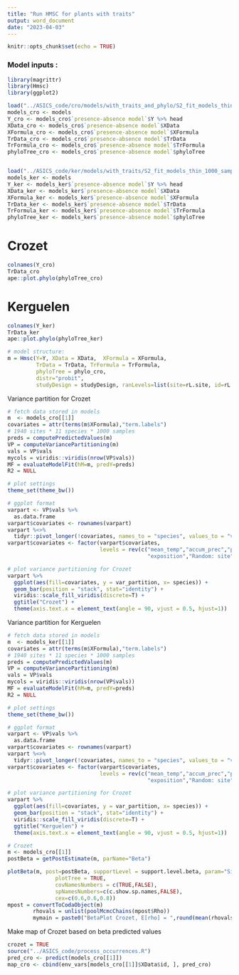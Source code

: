 ---
title: "Run HMSC for plants with traits"
output: word_document
date: "2023-04-03"
---
```{r setup, include=FALSE}
knitr::opts_chunk$set(echo = TRUE)
```

### Model inputs :

```{r, echo=FALSE}
library(magrittr)
library(Hmsc)
library(ggplot2)

load("../ASICS_code/cro/models/with_traits_and_phylo/S2_fit_models_thin_1000_samples_250_chains_4.Rdata")
models_cro <- models
Y_cro <- models_cro$`presence-absence model`$Y %>% head
XData_cro <- models_cro$`presence-absence model`$XData
XFormula_cro <- models_cro$`presence-absence model`$XFormula
TrData_cro <- models_cro$`presence-absence model`$TrData
TrFormula_cro <- models_cro$`presence-absence model`$TrFormula
phyloTree_cro <- models_cro$`presence-absence model`$phyloTree


load("../ASICS_code/ker/models/with_traits/S2_fit_models_thin_1000_samples_250_chains_4.Rdata")
models_ker <- models
Y_ker <- models_ker$`presence-absence model`$Y %>% head
XData_ker <- models_ker$`presence-absence model`$XData
XFormula_ker <- models_ker$`presence-absence model`$XFormula
TrData_ker <- models_ker$`presence-absence model`$TrData
TrFormula_ker <- models_ker$`presence-absence model`$TrFormula
phyloTree_ker <- models_ker$`presence-absence model`$phyloTree

```


# Crozet
```{r}
colnames(Y_cro)
TrData_cro
ape::plot.phylo(phyloTree_cro)

```


# Kerguelen
```{r}
colnames(Y_ker)
TrData_ker
ape::plot.phylo(phyloTree_ker)

```

```{r, eval=FALSE}
# model structure:
m = Hmsc(Y=Y, XData = XData,  XFormula = XFormula,
         TrData = TrData, TrFormula = TrFormula,
         phyloTree = phylo_cro,
         distr="probit",
         studyDesign = studyDesign, ranLevels=list(site=rL.site, id=rL.id))

```


Variance partition for Crozet
```{r, echo=FALSE}

# fetch data stored in models
m  <- models_cro[[1]]
covariates = attr(terms(m$XFormula),"term.labels")
# 1940 sites * 11 species * 1000 samples
preds = computePredictedValues(m)
VP = computeVariancePartitioning(m)
vals = VP$vals
mycols = viridis::viridis(nrow(VP$vals))
MF = evaluateModelFit(hM=m, predY=preds)
R2 = NULL

# plot settings      
theme_set(theme_bw())

# ggplot format
varpart <- VP$vals %>%
  as.data.frame 
varpart$covariates <- rownames(varpart)
varpart %<>% 
  tidyr::pivot_longer(!covariates, names_to = "species", values_to = "var_partition")
varpart$covariates <- factor(varpart$covariates, 
                             levels = rev(c("mean_temp","accum_prec","pente",
                                            "exposition","Random: site" ,"Random: id")))

# plot variance partitioning for Crozet
varpart %>%
  ggplot(aes(fill=covariates, y = var_partition, x= species)) + 
  geom_bar(position = "stack", stat="identity") +
  viridis::scale_fill_viridis(discrete=T) + 
  ggtitle("Crozet") +
  theme(axis.text.x = element_text(angle = 90, vjust = 0.5, hjust=1))


```


Variance partition for Kerguelen
```{r, echo=FALSE}

# fetch data stored in models
m  <- models_ker[[1]]
covariates = attr(terms(m$XFormula),"term.labels")
# 1940 sites * 11 species * 1000 samples
preds = computePredictedValues(m)
VP = computeVariancePartitioning(m)
vals = VP$vals
mycols = viridis::viridis(nrow(VP$vals))
MF = evaluateModelFit(hM=m, predY=preds)
R2 = NULL

# plot settings      
theme_set(theme_bw())

# ggplot format
varpart <- VP$vals %>%
  as.data.frame 
varpart$covariates <- rownames(varpart)
varpart %<>% 
  tidyr::pivot_longer(!covariates, names_to = "species", values_to = "var_partition")
varpart$covariates <- factor(varpart$covariates, 
                             levels = rev(c("mean_temp","accum_prec","pente",
                                            "exposition","Random: site" ,"Random: id")))

# plot variance partitioning for Crozet
varpart %>%
  ggplot(aes(fill=covariates, y = var_partition, x= species)) + 
  geom_bar(position = "stack", stat="identity") +
  viridis::scale_fill_viridis(discrete=T) + 
  ggtitle("Kerguelen") +
  theme(axis.text.x = element_text(angle = 90, vjust = 0.5, hjust=1))


```


```{r}
# Crozet
m <- models_cro[[1]]
postBeta = getPostEstimate(m, parName="Beta")

plotBeta(m, post=postBeta, supportLevel = support.level.beta, param="Sign",
               plotTree = TRUE,
               covNamesNumbers = c(TRUE,FALSE),
               spNamesNumbers=c(c.show.sp.names,FALSE),
               cex=c(0.6,0.6,0.8))
mpost = convertToCodaObject(m)
        rhovals = unlist(poolMcmcChains(mpost$Rho))
        mymain = paste0("BetaPlot Crozet, E[rho] = ",round(mean(rhovals),2),", Pr[rho>0] = ",round(mean(rhovals>0),2))

```


Make map of Crozet based on beta predicted values

```{r}
crozet = TRUE
source("../ASICS_code/process_occurrences.R")
pred_cro <- predict(models_cro[[1]])
map_cro <- cbind(env_vars[models_cro[[1]]$XData$id, ], pred_cro)
```

